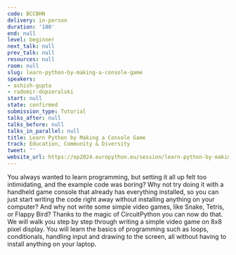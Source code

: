 ```yaml
---
code: BCCBHN
delivery: in-person
duration: '180'
end: null
level: beginner
next_talk: null
prev_talk: null
resources: null
room: null
slug: learn-python-by-making-a-console-game
speakers:
- ashish-gupta
- radomir-dopieralski
start: null
state: confirmed
submission_type: Tutorial
talks_after: null
talks_before: null
talks_in_parallel: null
title: Learn Python by Making a Console Game
track: Education, Community & Diversity
tweet: ''
website_url: https://ep2024.europython.eu/session/learn-python-by-making-a-console-game
---
```


You always wanted to learn programming, but setting it all up felt too intimidating, and the example code was boring? Why not try doing it with a handheld game console that already has everything installed, so you can just start writing the code right away without installing anything on your computer? And why not write some simple video games, like Snake, Tetris, or Flappy Bird? Thanks to the magic of CircuitPython you can now do that. We will walk you step by step through writing a simple video game on 8x8 pixel display. You will learn the basics of programming such as loops, conditionals, handling input and drawing to the screen, all without having to install anything on your laptop.
